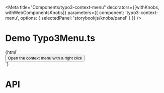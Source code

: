 
<Meta
  title="Components/typo3-context-menu"
  decorators={[withKnobs, withWebComponentsKnobs]}
  parameters={{ component: 'typo3-context-menu', options: { selectedPanel: 'storybookjs/knobs/panel' } }}
  />

# Demo Typo3Menu.ts

<Preview>
    <Story name="Context Menu" height="220px">
    {html`
      <div style="position:relative">
        <button id="contextTrigger" onmouseenter="contextMenu.anchor = window.contextTrigger;">
          Open the context menu with a right click
        </button>
        <typo3-context-menu id="contextMenu" options='{
            "delete": {"callbackAction": "createFile", "icon": "<img src=\\"https:\\/\\/raw.githubusercontent.com\\/TYPO3\\/TYPO3.CMS\\/master\\/typo3\\/sysext\\/core\\/Resources\\/Public\\/Icons\\/T3Icons\\/actions\\/actions-folder-add.svg\\" \\/>", "label": "New File", "type": "item"},
            "divider1": {"type": "divider"},
            "history": {"callbackAction": "createDirectory", "icon": "", "label": "New Folder", "type": "item"}
        }'>
        </typo3-context-menu>
      </div>
    `}
    </Story>
</Preview>

# API
<Props of="typo3-context-menu" />
